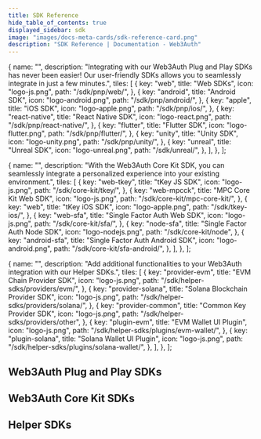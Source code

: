 ```yaml
---
title: SDK Reference
hide_table_of_contents: true
displayed_sidebar: sdk
image: "images/docs-meta-cards/sdk-reference-card.png"
description: "SDK Reference | Documentation - Web3Auth"
---
```



  {
    name: "",
    description:
      "Integrating with our Web3Auth Plug and Play SDKs has never been easier! Our user-friendly SDKs allows you to seamlessly integrate in just a few minutes.",
    tiles: [
      {
        key: "web",
        title: "Web SDKs",
        icon: "logo-js.png",
        path: "/sdk/pnp/web/",
      },
      {
        key: "android",
        title: "Android SDK",
        icon: "logo-android.png",
        path: "/sdk/pnp/android/",
      },
      {
        key: "apple",
        title: "iOS SDK",
        icon: "logo-apple.png",
        path: "/sdk/pnp/ios/",
      },
      {
        key: "react-native",
        title: "React Native SDK",
        icon: "logo-react.png",
        path: "/sdk/pnp/react-native/",
      },
      {
        key: "flutter",
        title: "Flutter SDK",
        icon: "logo-flutter.png",
        path: "/sdk/pnp/flutter/",
      },
      {
        key: "unity",
        title: "Unity SDK",
        icon: "logo-unity.png",
        path: "/sdk/pnp/unity/",
      },
      {
        key: "unreal",
        title: "Unreal SDK",
        icon: "logo-unreal.png",
        path: "/sdk/unreal/",
      },
    ],
  },
];

  {
    name: "",
    description: "With the Web3Auth Core Kit SDK, you can seamlessly integrate a personalized experience into your existing environment.",
    tiles: [
      {
        key: "web-tkey",
        title: "tKey JS SDK",
        icon: "logo-js.png",
        path: "/sdk/core-kit/tkey/",
      },
      {
        key: "web-mpcck",
        title: "MPC Core Kit Web SDK",
        icon: "logo-js.png",
        path: "/sdk/core-kit/mpc-core-kit/",
      },
      {
        key: "web",
        title: "tKey iOS SDK",
        icon: "logo-apple.png",
        path: "/sdk/tkey-ios/",
      },
      {
        key: "web-sfa",
        title: "Single Factor Auth Web SDK",
        icon: "logo-js.png",
        path: "/sdk/core-kit/sfa/",
      },
      {
        key: "node-sfa",
        title: "Single Factor Auth Node SDK",
        icon: "logo-nodejs.png",
        path: "/sdk/core-kit/node",
      },
      {
        key: "android-sfa",
        title: "Single Factor Auth Android SDK",
        icon: "logo-android.png",
        path: "/sdk/core-kit/sfa-android/",
      },
    ],
  },
];

  {
    name: "",
    description: "Add additional functionalities to your Web3Auth integration with our Helper SDKs.",
    tiles: [
      {
        key: "provider-evm",
        title: "EVM Chain Provider SDK",
        icon: "logo-js.png",
        path: "/sdk/helper-sdks/providers/evm/",
      },
      {
        key: "provider-solana",
        title: "Solana Blockchain Provider SDK",
        icon: "logo-js.png",
        path: "/sdk/helper-sdks/providers/solana/",
      },
      {
        key: "provider-common",
        title: "Common Key Provider SDK",
        icon: "logo-js.png",
        path: "/sdk/helper-sdks/providers/other",
      },
      {
        key: "plugin-evm",
        title: "EVM Wallet UI Plugin",
        icon: "logo-js.png",
        path: "/sdk/helper-sdks/plugins/evm-wallet/",
      },
      {
        key: "plugin-solana",
        title: "Solana Wallet UI Plugin",
        icon: "logo-js.png",
        path: "/sdk/helper-sdks/plugins/solana-wallet/",
      },
    ],
  },
];

## Web3Auth Plug and Play SDKs

<Tiles tileGroups={PlugAndPlayGroupsData} />

## Web3Auth Core Kit SDKs

<Tiles tileGroups={CoreKitGroupsData} />

## Helper SDKs

<Tiles tileGroups={HelperSDKGroupData} />
